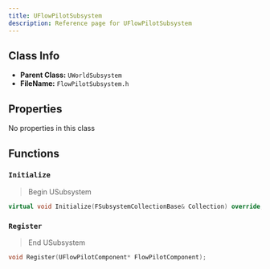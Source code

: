 ```yaml
---
title: UFlowPilotSubsystem
description: Reference page for UFlowPilotSubsystem
---
```


## Class Info
- __Parent Class:__ `UWorldSubsystem`
- __FileName:__ `FlowPilotSubsystem.h`

## Properties

No properties in this class

## Functions

### `Initialize`
> Begin USubsystem 
```cpp
virtual void Initialize(FSubsystemCollectionBase& Collection) override;

```

### `Register`
> End USubsystem 
```cpp
void Register(UFlowPilotComponent* FlowPilotComponent);

```

